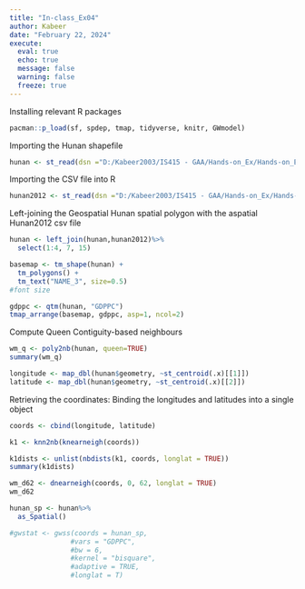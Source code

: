 ```yaml
---
title: "In-class_Ex04"
author: Kabeer
date: "February 22, 2024"
execute: 
  eval: true
  echo: true
  message: false
  warning: false
  freeze: true
---
```


Installing relevant R packages

```r
pacman::p_load(sf, spdep, tmap, tidyverse, knitr, GWmodel)
```

Importing the Hunan shapefile

```r
hunan <- st_read(dsn ="D:/Kabeer2003/IS415 - GAA/Hands-on_Ex/Hands-on_Ex04/data/geospatial", layer = "Hunan")
```


Importing the CSV file into R

```r
hunan2012 <- st_read(dsn ="D:/Kabeer2003/IS415 - GAA/Hands-on_Ex/Hands-on_Ex04/data/aspatial/Hunan_2012.csv")
```

Left-joining the Geospatial Hunan spatial polygon with the aspatial Hunan2012 csv file

```r
hunan <- left_join(hunan,hunan2012)%>%
  select(1:4, 7, 15)
```

```r
basemap <- tm_shape(hunan) +
  tm_polygons() +
  tm_text("NAME_3", size=0.5)
#font size

gdppc <- qtm(hunan, "GDPPC")
tmap_arrange(basemap, gdppc, asp=1, ncol=2)
```

Compute Queen Contiguity-based neighbours

```r
wm_q <- poly2nb(hunan, queen=TRUE)
summary(wm_q)
```

```r
longitude <- map_dbl(hunan$geometry, ~st_centroid(.x)[[1]])
latitude <- map_dbl(hunan$geometry, ~st_centroid(.x)[[2]])
```

Retrieving the coordinates: Binding the longitudes and latitudes into a single object

```r
coords <- cbind(longitude, latitude)
```

```r
k1 <- knn2nb(knearneigh(coords))

k1dists <- unlist(nbdists(k1, coords, longlat = TRUE))
summary(k1dists)
```

```r
wm_d62 <- dnearneigh(coords, 0, 62, longlat = TRUE)
wm_d62
```

```r
hunan_sp <- hunan%>%
  as_Spatial()
```


```r
#gwstat <- gwss(coords = hunan_sp, 
               #vars = "GDPPC",
               #bw = 6,
               #kernel = "bisquare",
               #adaptive = TRUE,
               #longlat = T)
```



